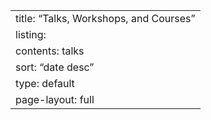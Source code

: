 ---
title: "Talks, Workshops, and Courses"
listing:
  contents: talks
  sort: "date desc"
  type: default
page-layout: full
---